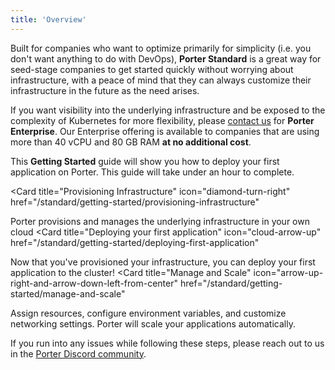 ```yaml
---
title: 'Overview'
---
```


Built for companies who want to optimize primarily for simplicity (i.e. you don't want anything to do with DevOps),
**Porter Standard** is a great way for seed-stage companies to get started quickly without worrying about infrastructure,
with a peace of mind that they can always customize their infrastructure in the future as the need arises.

If you want visibility into the underlying infrastructure and be exposed to the complexity of Kubernetes for more flexibility, please [contact us](mailto:contact@porter.run) for **Porter Enterprise**. 
Our Enterprise offering is available to companies that are using more than 40 vCPU and 80 GB RAM **at no additional cost**.

This **Getting Started** guide will show you how to deploy your first application on Porter. This guide will take under an hour to complete.

<Card
  title="Provisioning Infrastructure"
  icon="diamond-turn-right"
  href="/standard/getting-started/provisioning-infrastructure"
>
  Porter provisions and manages the underlying infrastructure in your own cloud
</Card>
<Card
  title="Deploying your first application"
  icon="cloud-arrow-up"
  href="/standard/getting-started/deploying-first-application"
>
  Now that you've provisioned your infrastructure, you can deploy your first
  application to the cluster!
</Card>
<Card
  title="Manage and Scale"
  icon="arrow-up-right-and-arrow-down-left-from-center"
  href="/standard/getting-started/manage-and-scale"
>
  Assign resources, configure environment variables, and customize networking settings. Porter will scale your applications automatically.
</Card>

If you run into any issues while following these steps, please reach out to us in the [Porter Discord community](https://discord.gg/FaaFjb6DXA).
